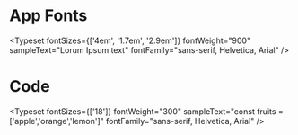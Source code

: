 
<Meta title="App/Typography" />

# App Fonts

<Typeset
  fontSizes={['4em', '1.7em', '2.9em']}
  fontWeight="900"
  sampleText="Lorum Ipsum text"
  fontFamily="sans-serif, Helvetica, Arial"
/>

# Code

<Typeset
  fontSizes={['18']}
  fontWeight="300"
  sampleText="const fruits = ['apple','orange','lemon']"
  fontFamily="sans-serif, Helvetica, Arial"
/>
